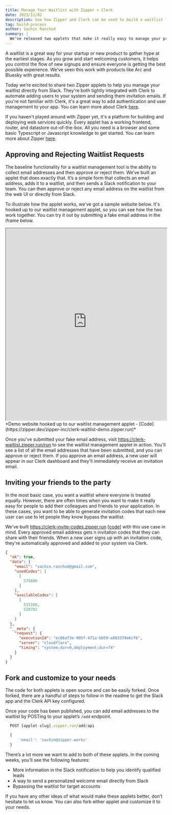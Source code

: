 ```yaml
---
title: Manage Your Waitlist with Zipper + Clerk
date: 2023/11/02
description: See how Zipper and Clerk can be used to build a waitlist for your product.
tag: build-process
author: Sachin Ranchod
summary: |
  We’ve released two applets that make it really easy to manage your product’s waitlist directly from Slack. We’ve integrated them into Clerk so that approved users can be automatically invited into your system.
---
```


A waitlist is a great way for your startup or new product to gather hype at the earliest stages. As you grow and start welcoming customers, it helps you control the flow of new signups and ensure everyone is getting the best possible experience. We’ve seen this work with products like Arc and Bluesky with great results.

Today we’re excited to share two Zipper applets to help you manage your waitlist directly from Slack. They're both tightly integrated with Clerk to automate adding users to your system and sending them invitation emails. If you're not familiar with Clerk, it's a great way to add authentication and user management to your app. You can learn more about Clerk [here](https://clerk.dev).

If you haven't played around with Zipper yet, it's a platform for building and deploying web services quickly. Every applet has a working frontend, router, and datastore out-of-the-box. All you need is a browser and some basic Typescript or Javascript knowledge to get started. You can learn more about Zipper [here](https://zipper.dev).

## Approving and Rejecting Waitlist Requests

The baseline functionality for a waitlist management tool is the ability to collect email addresses and then approve or reject them. We’ve built an applet that does exactly that. It’s a simple form that collects an email address, adds it to a waitlist, and then sends a Slack notification to your team. You can then approve or reject any email address on the waitlist from the web UI or directly from Slack.

To illustrate how the applet works, we've got a sample website below. It's hooked up to our waitlist management applet, so you can see how the two work together. You can try it out by submitting a fake email address in the iframe below.

<iframe
  width="100%"
  height="600"
  src="https://clerk-waitlist-demo.zipper.run/embed/run/main.ts"
></iframe>
*Demo website hooked up to our waitlist management applet -
[Code](https://zipper.dev/zipper-inc/clerk-waitlist-demo.zipper.run)*

Once you've submitted your fake email address, visit https://clerk-waitlist.zipper.run/run to see the waitlist management applet in action. You'll see a list of all the email addresses that have been submitted, and you can approve or reject them. If you approve an email address, a new user will appear in our Clerk dashboard and they'll immediately receive an invitation email.

## Inviting your friends to the party

In the most basic case, you want a waitlist where everyone is treated equally. However, there are often times when you want to make it really easy for people to add their colleagues and friends to your application. In these cases, you want to be able to generate invitation codes that each new user can use to let people they know bypass the waitlist.

We've built https://clerk-invite-codes.zipper.run [[code](https://zipper.dev/zipper-inc/clerk-invite-codes/src/readme.md)] with this use case in mind. Every approved email address gets n invitation codes that they can share with their friends. When a new user signs up with an invitation code, they're automatically approved and added to your system via Clerk.

```JSON
{
  "ok": true,
  "data": {
    "email": "sachin.ranchod@gmail.com",
    "usedCodes": [
      [
        575800
      ]
    ],
    "availableCodes": [
      [
        531168,
        528782
      ]
    ]
  },
  "__meta": {
    "request": {
      "executionId": "ec86af3e-905f-471a-bb59-a883379e6cf8",
      "server": "cloudflare",
      "timing": "system;dur=0,deployment;dur=74"
    }
  }
}
```

## Fork and customize to your needs

The code for both applets is open source and can be easily forked. Once forked, there are a handful of steps to follow in the readme to get the Slack app and the Clerk API key configured.

Once your code has been published, you can add email addresses to the waitlist by POSTing to your applet’s `/add` endpoint.

```typescript
  POST [applet-slug].zipper.run/add/api

  {
	  'email': 'sachin@zipper.works'
  }
```

There’s a lot more we want to add to both of these applets. In the coming weeks, you’ll see the following features:

- More information in the Slack notification to help you identify qualified leads
- A way to send a personalized welcome email directly from Slack
- Bypassing the waitlist for target accounts

If you have any other ideas of what would make these applets better, don’t hesitate to let us know. You can also fork either applet and customize it to your needs.
